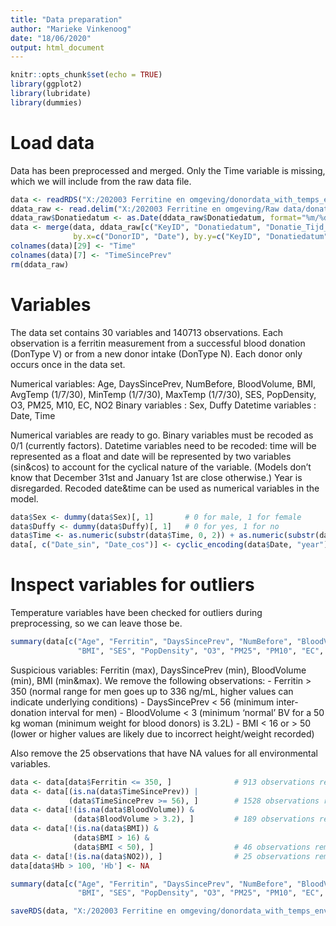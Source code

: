 ```yaml
---
title: "Data preparation"
author: "Marieke Vinkenoog"
date: "18/06/2020"
output: html_document
---
```


```r
knitr::opts_chunk$set(echo = TRUE)
library(ggplot2)
library(lubridate)
library(dummies)
```

# Load data
Data has been preprocessed and merged. Only the Time variable is missing, which
we will include from the raw data file.

```r
data <- readRDS("X:/202003 Ferritine en omgeving/donordata_with_temps_env.RDS")
ddata_raw <- read.delim("X:/202003 Ferritine en omgeving/Raw data/donations_201710_201912.dat")
ddata_raw$Donatiedatum <- as.Date(ddata_raw$Donatiedatum, format="%m/%d/%Y")
data <- merge(data, ddata_raw[c("KeyID", "Donatiedatum", "Donatie_Tijd_Start", "Hb")],
              by.x=c("DonorID", "Date"), by.y=c("KeyID", "Donatiedatum"))
colnames(data)[29] <- "Time"
colnames(data)[7] <- "TimeSincePrev"
rm(ddata_raw)
```

# Variables
The data set contains 30 variables and 140713 observations. Each observation is 
a ferritin measurement from a successful blood donation (DonType V) or from
a new donor intake (DonType N). Each donor only occurs once in the data set.

Numerical variables: Age, DaysSincePrev, NumBefore, BloodVolume, BMI, 
                     AvgTemp (1/7/30), MinTemp (1/7/30), MaxTemp (1/7/30),
                     SES, PopDensity, O3, PM25, M10, EC, NO2
Binary variables   : Sex, Duffy
Datetime variables : Date, Time

Numerical variables are ready to go.
Binary variables must be recoded as 0/1 (currently factors).
Datetime variables need to be recoded: time will be represented as a float
and date will be represented by two variables (sin&cos) to account for
the cyclical nature of the variable. (Models don't know that December 31st and
January 1st are close otherwise.) Year is disregarded. Recoded date&time can
be used as numerical variables in the model.

```r
data$Sex <- dummy(data$Sex)[, 1]       # 0 for male, 1 for female
data$Duffy <- dummy(data$Duffy)[, 1]   # 0 for yes, 1 for no
data$Time <- as.numeric(substr(data$Time, 0, 2)) + as.numeric(substr(data$Time, 4, 5)) / 60
data[, c("Date_sin", "Date_cos")] <- cyclic_encoding(data$Date, "year")
```
# Inspect variables for outliers

Temperature variables have been checked for outliers during preprocessing,
so we can leave those be.

```r
summary(data[c("Age", "Ferritin", "DaysSincePrev", "NumBefore", "BloodVolume",
               "BMI", "SES", "PopDensity", "O3", "PM25", "PM10", "EC", "NO2")])
```
Suspicious variables: Ferritin (max), DaysSincePrev (min), BloodVolume (min), BMI (min&max).
We remove the following observations:
- Ferritin > 350 (normal range for men goes up to 336 ng/mL, higher values can indicate underlying conditions)
- DaysSincePrev < 56 (minimum inter-donation interval for men)
- BloodVolume < 3 (minimum 'normal' BV for a 50 kg woman (minimum weight for blood donors) is 3.2L)
- BMI < 16 or > 50 (lower or higher values are likely due to incorrect height/weight recorded)

Also remove the 25 observations that have NA values for all environmental variables.

```r
data <- data[data$Ferritin <= 350, ]              # 913 observations removed
data <- data[(is.na(data$TimeSincePrev)) | 
             (data$TimeSincePrev >= 56), ]        # 1528 observations removed 
data <- data[!(is.na(data$BloodVolume)) & 
              (data$BloodVolume > 3.2), ]         # 189 observations removed
data <- data[!(is.na(data$BMI)) & 
              (data$BMI > 16) & 
              (data$BMI < 50), ]                  # 46 observations removed
data <- data[!(is.na(data$NO2)), ]                # 25 observations removed
data[data$Hb > 100, 'Hb'] <- NA
```

```r
summary(data[c("Age", "Ferritin", "DaysSincePrev", "NumBefore", "BloodVolume",
               "BMI", "SES", "PopDensity", "O3", "PM25", "PM10", "EC", "NO2")])
```
```r
saveRDS(data, "X:/202003 Ferritine en omgeving/donordata_with_temps_env_cleaned.RDS")
```

